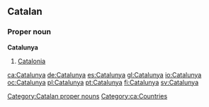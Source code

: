 ==Catalan==

===Proper noun===
'''Catalunya'''

# [[Catalonia]]

[[Category:Catalan proper nouns]]
[[Category:ca:Countries]]

[[ca:Catalunya]]
[[de:Catalunya]]
[[es:Catalunya]]
[[gl:Catalunya]]
[[io:Catalunya]]
[[oc:Catalunya]]
[[pl:Catalunya]]
[[pt:Catalunya]]
[[fi:Catalunya]]
[[sv:Catalunya]]